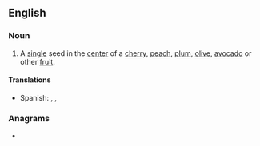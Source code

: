 ==English==

===Noun===
{{en-noun}}

# A [[single]] seed in the [[center]] of a [[cherry]], [[peach]], [[plum]], [[olive]], [[avocado]] or other [[fruit]].

====Translations====
{{trans-top|single, central seed}}
* Spanish: {{t+|es|hueso|m}}, {{t|es|güito|m}}, {{t+|es|tito|m}}
{{trans-mid}}
{{trans-bottom}}

===Anagrams===
* {{anagrams|en|despite}}